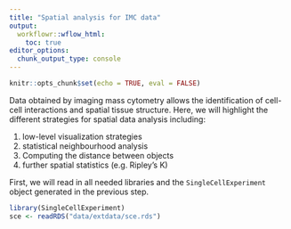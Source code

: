 ```yaml
---
title: "Spatial analysis for IMC data"
output:
  workflowr::wflow_html:
    toc: true
editor_options:
  chunk_output_type: console
---
```


```r
knitr::opts_chunk$set(echo = TRUE, eval = FALSE)
```

Data obtained by imaging mass cytometry allows the identification of cell-cell interactions and spatial tissue structure.
Here, we will highlight the different strategies for spatial data analysis including:

1. low-level visualization strategies
2. statistical neighbourhood analysis
3. Computing the distance between objects
4. further spatial statistics (e.g. Ripley's K)

First, we will read in all needed libraries and the ```SingleCellExperiment``` object generated in the previous step.

```r
library(SingleCellExperiment)
sce <- readRDS("data/extdata/sce.rds")
```




